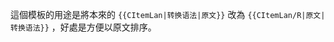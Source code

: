 {{CItemLan|{{{2}}}|{{{1}}}}}<noinclude>

這個模板的用途是將本來的
<tt><nowiki>{{</nowiki>CItemLan|转换语法|原文}}</tt>
改為
<tt><nowiki>{{</nowiki>CItemLan/R|原文|转换语法}}</tt>
，好處是方便以原文排序。

[[Category:字詞轉換模板|{{PAGENAME}}]]
</noinclude>